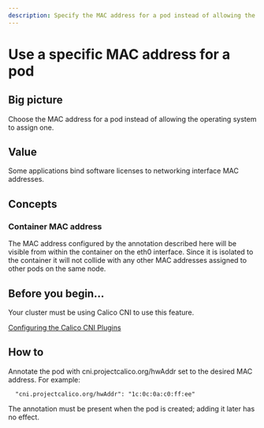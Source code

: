 ```yaml
---
description: Specify the MAC address for a pod instead of allowing the operating system to assign one
---
```



# Use a specific MAC address for a pod

## Big picture

Choose the MAC address for a pod instead of allowing the operating system to assign one.

## Value

Some applications bind software licenses to networking interface MAC addresses.

## Concepts

### Container MAC address

The MAC address configured by the annotation described here will be visible from within the container on the eth0 interface. Since it is isolated to the container it will not collide with any other MAC addresses assigned to other pods on the same node.

## Before you begin...

Your cluster must be using Calico CNI to use this feature.

[Configuring the Calico CNI Plugins](../../reference/component-resources/configuration.mdx)

## How to

Annotate the pod with cni.projectcalico.org/hwAddr set to the desired MAC address. For example:

```
  "cni.projectcalico.org/hwAddr": "1c:0c:0a:c0:ff:ee"
```

The annotation must be present when the pod is created; adding it later has no effect.
